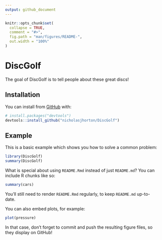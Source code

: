 ```yaml
---
output: github_document
---
```


<!-- README.md is generated from README.Rmd. Please edit that file -->

```r
knitr::opts_chunk$set(
  collapse = TRUE,
  comment = "#>",
  fig.path = "man/figures/README-",
  out.width = "100%"
)
```

# DiscGolf

<!-- badges: start -->
<!-- badges: end -->

The goal of DiscGolf is to tell people about these great discs!

## Installation

You can install from [GitHub](https://github.com/) with:

``` r
# install.packages("devtools")
devtools::install_github("nicholasjhorton/DiscGolf")
```
## Example

This is a basic example which shows you how to solve a common problem:

```r
library(DiscGolf)
summary(DiscGolf)
```

What is special about using `README.Rmd` instead of just `README.md`? You can include R chunks like so:

```r
summary(cars)
```

You'll still need to render `README.Rmd` regularly, to keep `README.md` up-to-date.

You can also embed plots, for example:

```r
plot(pressure)
```

In that case, don't forget to commit and push the resulting figure files, so they display on GitHub!
